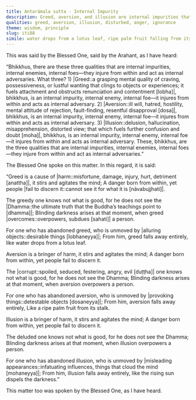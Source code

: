 ```yaml
---
title: Antarāmala sutta - Internal Impurity
description: Greed, aversion, and illusion are internal impurities that act as one’s internal enemies. Though they obscure clarity and injure one from within, most people fail to recognize their true nature.
qualities: greed, aversion, illusion, disturbed, anger, ignorance
theme: wisdom, principle
slug: iti88
simile: water drops from a lotus leaf, ripe palm fruit falling from its stalk, rising sun dispelling the darkness
---
```


This was said by the Blessed One, said by the Arahant, as I have heard:

“Bhikkhus, there are these three qualities that are internal impurities, internal enemies, internal foes—they injure from within and act as internal adversaries. What three? 1) |Greed::a grasping mental quality of craving, possessiveness, or lustful wanting that clings to objects or experiences; it fuels attachment and obstructs renunciation and contentment [lobha]|, bhikkhus, is an internal impurity, internal enemy, internal foe—it injures from within and acts as internal adversary. 2) |Aversion::ill will, hatred, hostility, mental attitude of rejection, fault-finding, resentful disapproval [dosa]|, bhikkhus, is an internal impurity, internal enemy, internal foe—it injures from within and acts as internal adversary. 3) |Illusion::delusion, hallucination, misapprehension, distorted view; that which fuels further confusion and doubt [moha]|, bhikkhus, is an internal impurity, internal enemy, internal foe—it injures from within and acts as internal adversary. These, bhikkhus, are the three qualities that are internal impurities, internal enemies, internal foes—they injure from within and act as internal adversaries.”

The Blessed One spoke on this matter. In this regard, it is said:

“Greed is a cause of |harm::misfortune, damage, injury, hurt, detriment [anattha]|,
it stirs and agitates the mind;
A danger born from within,
yet people |fail to discern it::cannot see it for what it is [nāvabujjhati]|.

The greedy one knows not what is good,
for he does not see the |Dhamma::the ultimate truth that the Buddha’s teachings point to [dhamma]|;
Blinding darkness arises at that moment,
when greed |overcomes::overpowers, subdues [sahati]| a person.

For one who has abandoned greed,
who is unmoved by |alluring objects::desirable things [lobhaneyya]|;
From him, greed falls away entirely,
like water drops from a lotus leaf.

Aversion is a bringer of harm,
it stirs and agitates the mind;
A danger born from within,
yet people fail to discern it.

The |corrupt::spoiled, seduced, festering, angry, evil [duṭṭha]| one knows not what is good,
for he does not see the Dhamma;
Blinding darkness arises at that moment,
when aversion overpowers a person.

For one who has abandoned aversion,
who is unmoved by |provoking things::detestable objects [dosaneyya]|;
From him, aversion falls away entirely,
Like a ripe palm fruit from its stalk.

Illusion is a bringer of harm,
it stirs and agitates the mind;
A danger born from within,
yet people fail to discern it.

The deluded one knows not what is good,
for he does not see the Dhamma;
Blinding darkness arises at that moment,
when illusion overpowers a person.

For one who has abandoned illusion,
who is unmoved by |misleading appearances::infatuating influences, things that cloud the mind [mohaneyya]|;
From him, illusion falls away entirely,
like the rising sun dispels the darkness.”

This matter too was spoken by the Blessed One, as I have heard.